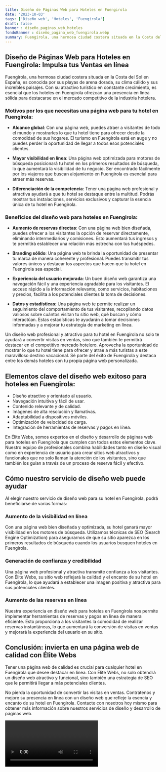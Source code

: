 ```yaml
---
title: Diseño de Páginas Web para Hoteles en Fuengirola
date: '2023-10-03'
tags: ['Diseño web', 'Hoteles', 'Fuengirola']
draft: false
banner : diseño_paginas_web_hoteles
fondoBanner : diseño_pagina_web_fuengirola.webp
summary: Fuengirola, una hermosa ciudad costera situada en la Costa del Sol en España, es conocida por sus playas de arena dorada, su clima cálido y sus increíbles paisajes. Con su atractivo turístico en constante crecimiento, es esencial que los hoteles en Fuengirola ofrezcan una presencia en línea sólida para destacarse en el mercado competitivo de la industria hotelera. 
---
```


## Diseño de Páginas Web para Hoteles en Fuengirola: Impulsa tus Ventas en línea

Fuengirola, una hermosa ciudad costera situada en la Costa del Sol en España, es conocida por sus playas de arena dorada, su clima cálido y sus increíbles paisajes. Con su atractivo turístico en constante crecimiento, es esencial que los hoteles en Fuengirola ofrezcan una presencia en línea sólida para destacarse en el mercado competitivo de la industria hotelera. 

### Motivos por los que necesitas una página web para tu hotel en Fuengirola:

* **Alcance global**: Con una página web, puedes atraer a visitantes de todo el mundo y mostrarles lo que tu hotel tiene para ofrecer desde la comodidad de sus hogares. El turismo en Fuengirola está en auge y no puedes perder la oportunidad de llegar a todos esos potenciales clientes.

* **Mayor visibilidad en línea**: Una página web optimizada para motores de búsqueda posicionará tu hotel en los primeros resultados de búsqueda, lo que aumentará la visibilidad de tu negocio. Ser encontrado fácilmente por los viajeros que buscan alojamiento en Fuengirola es esencial para atraer más reservas.

* **Diferenciación de la competencia**: Tener una página web profesional y atractiva ayudará a que tu hotel se destaque entre la multitud. Podrás mostrar tus instalaciones, servicios exclusivos y capturar la esencia única de tu hotel en Fuengirola.

### Beneficios del diseño web para hoteles en Fuengirola:

* **Aumento de reservas directas**: Con una página web bien diseñada, puedes ofrecer a los visitantes la opción de reservar directamente, eliminando intermediarios y comisiones. Esto aumentará tus ingresos y te permitirá establecer una relación más estrecha con tus huéspedes.

* **Branding sólido**: Una página web te brinda la oportunidad de presentar tu marca de manera coherente y profesional. Puedes transmitir tus valores únicos y destacar los aspectos que hacen que tu hotel en Fuengirola sea especial.

* **Experiencia del usuario mejorada**: Un buen diseño web garantiza una navegación fácil y una experiencia agradable para los visitantes. El acceso rápido a la información relevante, como servicios, habitaciones y precios, facilita a los potenciales clientes la toma de decisiones.

* **Datos y estadísticas**: Una página web te permite realizar un seguimiento del comportamiento de tus visitantes, recopilando datos valiosos sobre cuántos visitan tu sitio web, qué buscan y cómo interactúan. Estas estadísticas te ayudarán a tomar decisiones informadas y a mejorar tu estrategia de marketing en línea.

Un diseño web profesional y atractivo para tu hotel en Fuengirola no solo te ayudará a convertir visitas en ventas, sino que también te permitirá destacar en el competitivo mercado hotelero. Aprovecha la oportunidad de mostrar lo que tu hotel tiene para ofrecer y atrae a más turistas a este maravilloso destino vacacional. Sé parte del éxito de Fuengirola y destaca entre los demás hoteles con tu propia página web personalizada.

<GifSeo />

<Cta />

## Elementos clave del diseño web exitoso para hoteles en Fuengirola:

- Diseño atractivo y orientado al usuario.
- Navegación intuitiva y fácil de usar.
- Contenido relevante y de calidad.
- Imágenes de alta resolución y llamativas.
- Adaptabilidad a dispositivos móviles.
- Optimización de velocidad de carga.
- Integración de herramientas de reservas y pagos en línea.

En Élite Webs, somos expertos en el diseño y desarrollo de páginas web para hoteles en Fuengirola que cumplen con todos estos elementos clave. Nuestro equipo de profesionales combina habilidades tanto en diseño visual como en experiencia de usuario para crear sitios web atractivos y funcionales que no solo llaman la atención de los visitantes, sino que también los guían a través de un proceso de reserva fácil y efectivo.

## Cómo nuestro servicio de diseño web puede ayudar

Al elegir nuestro servicio de diseño web para su hotel en Fuengirola, podrá beneficiarse de varias formas:

### Aumento de la visibilidad en línea

Con una página web bien diseñada y optimizada, su hotel ganará mayor visibilidad en los motores de búsqueda. Utilizamos técnicas de SEO (Search Engine Optimization) para asegurarnos de que su sitio aparezca en los primeros resultados de búsqueda cuando los usuarios busquen hoteles en Fuengirola.

### Generación de confianza y credibilidad

Una página web profesional y atractiva transmite confianza a los visitantes. Con Élite Webs, su sitio web reflejará la calidad y el encanto de su hotel en Fuengirola, lo que ayudará a establecer una imagen positiva y atractiva para sus potenciales clientes.

### Aumento de las reservas en línea

Nuestra experiencia en diseño web para hoteles en Fuengirola nos permite implementar herramientas de reservas y pagos en línea de manera eficiente. Esto proporciona a los visitantes la comodidad de realizar reservas instantáneas, lo que aumentará la conversión de visitas en ventas y mejorará la experiencia del usuario en su sitio.

## Conclusión: invierta en una página web de calidad con Élite Webs

Tener una página web de calidad es crucial para cualquier hotel en Fuengirola que desee destacar en línea. Con Élite Webs, no solo obtendrá un diseño web atractivo y funcional, sino también una estrategia de SEO que le permitirá llegar a más potenciales clientes.

No pierda la oportunidad de convertir las visitas en ventas. Contrátenos y mejore su presencia en línea con un diseño web que refleje la esencia y encanto de su hotel en Fuengirola. Contacte con nosotros hoy mismo para obtener más información sobre nuestros servicios de diseño y desarrollo de páginas web.

<Video />

<CtaBot job='Hoteles' city='Fuengirola'/>

<Gmaps query='Fuengirola+españa+maps' />